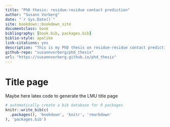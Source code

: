 ```yaml
--- 
title: "PhD thesis: residue-residue contact prediction"
author: "Susann Vorberg"
date: "`r Sys.Date()`"
site: bookdown::bookdown_site
documentclass: book
bibliography: [book.bib, packages.bib]
biblio-style: apalike
link-citations: yes
description: "This is my PhD thesis on residue-residue contact prediction."
github-repo: "susannvorberg/phd_thesis"
url: "https://susannvorberg.github.io/phd_thesis"
---
```


# Title page

Maybe here latex code to generate the LMU title page

```r
# automatically create a bib database for R packages
knitr::write_bib(c(
  .packages(), 'bookdown', 'knitr', 'rmarkdown'
), 'packages.bib')
```
